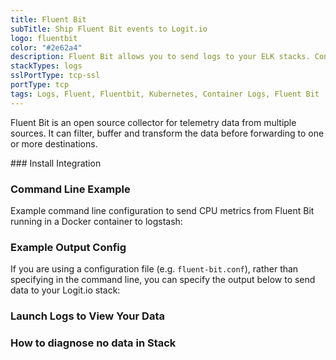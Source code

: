 ```yaml
---
title: Fluent Bit
subTitle: Ship Fluent Bit events to Logit.io
logo: fluentbit
color: "#2e62a4"
description: Fluent Bit allows you to send logs to your ELK stacks. Configure Fluent Bit to send logs to Logstash. Get started using our sample fluent bit configuration.
stackTypes: logs
sslPortType: tcp-ssl
portType: tcp
tags: Logs, Fluent, Fluentbit, Kubernetes, Container Logs, Fluent Bit
---
```


Fluent Bit is an open source collector for telemetry data from multiple sources. It can filter, buffer and 
transform the data before forwarding to one or more destinations.

<Steps>
  ### Install Integration

  <InstallIntegration/>

  ### Command Line Example

  Example command line configuration to send CPU metrics from Fluent Bit running in a Docker container to logstash:

  <FluentBitCommandlineExample />

  ### Example Output Config

  If you are using a configuration file (e.g. `fluent-bit.conf`), rather than specifying in the command line, 
  you can specify the output below to send data to your Logit.io stack:

  <FluentBitExampleOutputConfig />

  ### Launch Logs to View Your Data

  <LaunchVisualizer type="logs" />

  ### How to diagnose no data in Stack

  <DiagnoseNoData />

</Steps>